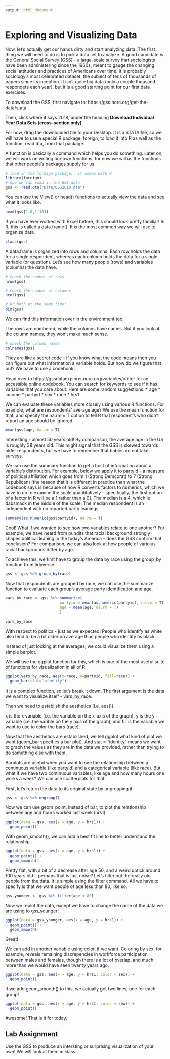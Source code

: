 ```yaml
---
output: html_document
---
```


# Exploring and Visualizing Data

Now, let's actually get our hands dirty and start analyzing data. The first thing we will need to do is to pick a data set to analyze. A good candidate is the General Social Survey (GSS) - a large-scale survey that sociologists have been administering since the 1960s, meant to gauge the changing social attitudes and practices of Americans over time. It is probably sociology's most celebrated dataset, the subject of tens of thousands of papers since its inception. It isn't quite big data (only a couple thousand respondets each year), but it is a good starting point for our first data exercises. 

To download the GSS, first navigate to: https://gss.norc.org/get-the-data/stata

Then, click where it says 2018, under the heading **Download Individual Year Data Sets (cross-section only)**. 

For now, drag the downloaded file to your Desktop. It is a STATA file, so we will have to use a special R package, foreign, to load it into R as well as the function, read.dta, from that package. 

A function is basically a command which helps you do something. Later on, we will work on writing our own functions, for now we will us the functions that other people's packages supply for us. 

```r
# load in the foreign package.. it comes with R
library(foreign)
# now we can load in the GSS data
gss <- read.dta("Data/GSS2018.dta")
```

You can use the View() or head() functions to actually view the data and see what it looks like. 
```r
head(gss[1:6,1:10])
```

If you have ever worked with Excel before, this should look pretty familiar! In R, this is called a data.frame(). It is the most common way we will use to organize data.

```r
class(gss)
```

A data.frame is organized into rows and columns. Each row holds the data for a single respondent, whereas each column holds the data for a single variable (or question). Let's see how many people (rows) and variables (columns) the data have.

```r
# Check the number of rows
nrow(gss)

# Check the number of columns
ncol(gss)

# Or both at the same time!
dim(gss)
```

We can find this information over in the environment too. 

The rows are numbered, while the columns have names. But if you look at the column names, they won't make much sense. 
```r
# check the column names
colnames(gss)
```

They are like a secret code - if you know what the code means then you can figure out what information a variable holds. But how do we figure that out? We have to use a codebook!

Head over to https://gssdataexplorer.norc.org/variables/vfilter for an accessible online codebook.
You can search for keywords to see if it has variables that you care about. Here are some random suggestions:
* age
* income
* partyid
* sex
* race
* hrs1


We can evaluate these variables more closely using various R functions. For example, what are respondents' average age? We use the mean function for that, and specify the na.rm = T option to tell R that respodent's who didn't report an age should be ignored.
```r
mean(gss$age, na.rm = T)
```

Interesting - almost 50 years old! By comparison, the average age in the US is roughly 38 years old. This might signal that the GSS is skewed towards older respondents, but we have to remember that babies do not take surveys.

We can use the summary function to get a host of information about a variable's distribution. For example, below we apply it to partyid - a measure of political affiliation which goes from 1 (Strong Demcorat) to 7 (Strong Republican) [the reason that it is different in practice than what the codebook says is because of how R converts factors to numerics, which we have to do to examine the scale quantitatively -- specifically, the first option of a factor in R will be a 1 rather than a 0]. The median is a 4, which is dabsmack in the middle of the scale. The median respondent is an independent with no reported party leanings. 


```r
summary(as.numeric(gss$partyid), na.rm = T)
```

Cool! What if we wanted to see how two variables relate to one another? For example, we have heard from pundits that racial background strongly shapes political leaning in the today's America -- does the GSS confirm that conclusion? For comparison, we can also look at how people of varioius racial backgrounds differ by age. 

To achieve this, we first have to group the data by race using the group_by function from tidyverse.

```r
gss <- gss %>% group_by(race)
```

Now that respondents are grouped by race, we can use the summarize function to evaluate each group's average party identification and age.
```r

vars_by_race <- gss %>% summarise(
                        partyid = mean(as.numeric(partyid), na.rm = T),
                        age = mean(age, na.rm = T)
                        )

vars_by_race

```

With respect to politics - just as we expected! People who identify as white also tend to be a bit older on average than people who identify as black.

Instead of just looking at the averages, we could visualize them using a simple barplot. 

We will use the ggplot function for this, which is one of the most useful suite of functions for visualization in all of R. 

```r
ggplot(vars_by_race, aes(x=race, y=partyid, fill=race)) +
  geom_bar(stat="identity")
```

It is a complex function, so let's break it down. The first argument is the data we want to visualize itself - vars_by_race. 

Then we need to establish the aesthetics (i.e. aes()). 

x is the x variable (i.e. the variable on the x-axis of the graph), y is the y variable (i.e. the varible on the y axis of the graph), and fill is the variable we want to use to color the bars (race). 

Now that the aesthetics are established, we tell ggplot what kind of plot we want (geom_bar specifies a bar plot). And stat = "identity" means we want to graph the values as they are in the data we provided, rather than trying to do something else with them.

Barplots are useful when you want to see the relationship between a continuous variable (like partyid) and a categorical variable (like race). But what if we have two continuous variables, like age and how many hours one works a week? We can use scatterplots for that!

First, let's return the data to its original state by ungrouping it.
```r
gss <- gss %>% ungroup()
```

Now we can use geom_point, instead of bar, to plot the relationship between age and hours worked last week (hrs1).
```r
ggplot(data = gss, aes(x = age, y = hrs1)) + 
  geom_point()
```  
With geom_smooth(), we can add a best fit line to better understand the relationship. 
```r
ggplot(data = gss, aes(x = age, y = hrs1)) + 
  geom_point() +
  geom_smooth()
```  
Pretty flat, with a bit of a decrease after age 50, and a weird uptick around 100 years old... perhaps that is just noise? Let's filter out the really old people from the data. It is simple using the filter command. All we have to specify is that we want people of age less than 80, like so. 

```r
gss_younger <- gss %>% filter(age < 80)
``` 
Now we replot the data, except we have to change the name of the data we are using to gss_younger!

```r
ggplot(data = gss_younger, aes(x = age, y = hrs1)) + 
  geom_point() +
  geom_smooth()
``` 
Great!

We can add in another variable using color, if we want. Coloring by sex, for example, reveals remaining discrepencies in workforce participation between males and females, though there is a lot of overlap, and much more than we would have seen twenty years ago.
```r
ggplot(data = gss, aes(x = age, y = hrs1, color = sex)) + 
  geom_point()
```  

If we add geom_smooth() to this, we actually get two lines, one for each group!
```r
ggplot(data = gss, aes(x = age, y = hrs1, color = sex)) + 
  geom_point()
```  

Awesome! That is it for today. 

## Lab Assignment
Use the GSS to produce an intersting or surprising visualization of your own! We will look at them in class.





